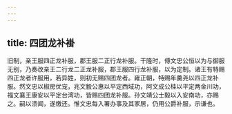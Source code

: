 ```yaml
---
---
---
```

title: 四团龙补褂
---



旧制，亲王服四正龙补服，郡王服二正行龙补服。干隆时，傅文忠公恒以为与御服无别，乃奏改亲王二行龙二正龙补服，郡王服四行龙补服，以为定制。诸王有特赐四正龙者许服用，若异姓，则初无赐四团龙者。雍正朝，特赐年羹尧以四正龙补服。然文忠以椒房优宠，兆文毅公惠以平定西域功，阿文成公桂以平定两金川功，福文襄王康安以平定台湾功，皆赐四团龙补服。孙文靖公士毅以入安南功，亦赐之。嗣以溃闻，遂缴还。惟文忠每入署办事及其家居，仍用公爵补服，示谦也。